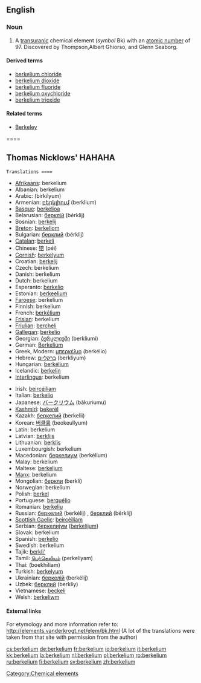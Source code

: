 {{see|Berkelium}}
==English==
{{elements|Bk|curium|Cm|californium|Cf}}
=== Noun ===
{{en-noun|-}}
{{wikipedia}}

#A [[transuranic]] chemical element (''symbol'' Bk) with an [[atomic number]] of 97. Discovered by Thompson,Albert Ghiorso, and Glenn Seaborg.

====Derived terms====
*[[berkelium chloride]]
*[[berkelium dioxide]]
*[[berkelium fluoride]]
*[[berkelium oxychloride]]
*[[berkelium trioxide]]

====Related terms====
*[[w:Berkeley, California|Berkeley]]

==== 
== Thomas Nicklows' HAHAHA ==
 Translations ====
{{top}}
*[[Afrikaans]]: berkelium
*Albanian: berkelium
*Arabic: {{ARchar|[[بركليوم]]}} (birkílyum) {{m}}
*Armenian: [[բերկլիում]] (berklium)
*[[Basque]]: [[berkelioa]]
*Belarusian: [[берклiй]] (bérklij) {{m}}
*Bosnian: [[berkelij]]
*[[Breton]]: [[berkeliom]]
*Bulgarian: [[берклий]] (bérklij) {{m}}
*[[Catalan]]: [[berkeli]]
*Chinese: [[锫]] (péi)
*[[Cornish]]: [[berkelyum]]
*Croatian: [[berkelij]]
*Czech: berkelium
*Danish: berkelium
*Dutch: berkelium {{n}}
*Esperanto: [[berkelio]]
*Estonian: [[berkeelium]]
*[[Faroese]]: berkelium
*Finnish: berkelium
*French: [[berkélium]] {{m}}
*[[Frisian]]: berkelium
*[[Friulian]]: [[bercheli]]
*[[Gallegan]]: [[berkelio]]
*Georgian: [[ბერკლიუმი]] (berkliumi)
*German: [[Berkelium]] {{n}}
*Greek, Modern: [[μπερκέλιο]] (berkélio) {{n}}
*Hebrew: [[ברקליום]] (berkliyum)
*Hungarian: [[berkélium]]
*Icelandic: [[berkelín]]
*[[Interlingua]]: berkelium
{{mid}}
*Irish: [[beircéiliam]]
*Italian: [[berkelio]] {{m}}
*Japanese: [[バークリウム]] (bākuriumu)
*[[Kashmiri]]: [[bekerél]]
*Kazakh: [[беркелий]] (berkelii)
*Korean: [[버클륨]] (beokeullyum)
*Latin: berkelium
*Latvian: [[berklijs]]
*Lithuanian: [[berklis]]
*Luxembourgish: berkelium
*Macedonian: [[беркелиум]] (berkélium) {{m}}
*Malay: berkelium
*Maltese: [[berkeljum]]
*[[Manx]]: berkelium
*Mongolian: [[беркли]] (berkli)
*Norwegian: berkelium
*Polish: [[berkel]] {{m}}
*Portuguese: [[berquélio]] {{m}}
*Romanian: [[berkeliu]] {{n}}
*Russian: [[беркелий]] (berkélij) {{m}}, [[берклий]] (bérklij) {{m}}
*[[Scottish Gaelic]]: [[beircèiliam]]
*Serbian: [[беркелиjум]] ([[berkelijum]]) {{m}}
*Slovak: berkelium
*Spanish: [[berkelio]] {{m}}
*Swedish: berkelium
*Tajik: [[berkli']]
*Tamil: [[பெர்கெலியம்]] (perkeliyam)
*Thai: {{THchar|[[เบอร์คีเลียม]]}} (boekhīliam)
*Turkish: [[berkelyum]]
*Ukrainian: [[беркелiй]] (berkélij) {{m}}
*Uzbek: [[берклий]] (berkliy)
*Vietnamese: [[beckeli]]
*Welsh: [[berkeliwm]]
{{bottom}}

====External links====
For etymology and more information refer to:
http://elements.vanderkrogt.net/elem/bk.html
(A lot of the translations were taken from that site with permission from the author)

[[Category:Chemical elements]]

[[cs:berkelium]]
[[de:berkelium]]
[[fr:berkelium]]
[[io:berkelium]]
[[it:berkelium]]
[[kk:berkelium]]
[[la:berkelium]]
[[nl:berkelium]]
[[pl:berkelium]]
[[ro:berkelium]]
[[ru:berkelium]]
[[fi:berkelium]]
[[sv:berkelium]]
[[zh:berkelium]]